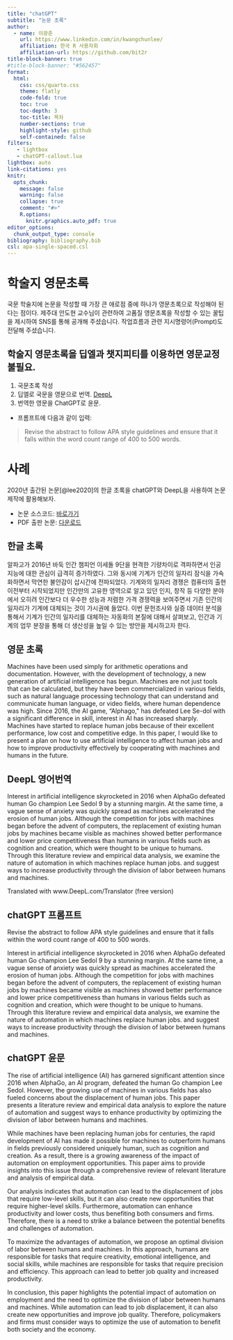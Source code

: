 ```yaml
---
title: "chatGPT"
subtitle: "논문 초록"
author:
  - name: 이광춘
    url: https://www.linkedin.com/in/kwangchunlee/
    affiliation: 한국 R 사용자회
    affiliation-url: https://github.com/bit2r
title-block-banner: true
#title-block-banner: "#562457"
format:
  html:
    css: css/quarto.css
    theme: flatly
    code-fold: true
    toc: true
    toc-depth: 3
    toc-title: 목차
    number-sections: true
    highlight-style: github    
    self-contained: false
filters:
   - lightbox
   - chatGPT-callout.lua   
lightbox: auto
link-citations: yes
knitr:
  opts_chunk: 
    message: false
    warning: false
    collapse: true
    comment: "#>" 
    R.options:
      knitr.graphics.auto_pdf: true
editor_options: 
  chunk_output_type: console
bibliography: bibliography.bib
csl: apa-single-spaced.csl
---
```


# 학술지 영문초록 

국문 학술지에 논문을 작성할 때 가장 큰 애로점 중에 하나가 영문초록으로 작성해야 된다는 점이다.
제주대 안도현 교수님이 관련하여 고품질 영문초록을 작성할 수 있는 꿀팁을 제시하여 SNS를 통해 공개해 주셨습니다.
작업흐름과 관련 지시명령어(Prompt)도 전달해 주셨습니다.

:::{.callout-important}

## 학술지 영문초록을 딥엘과 챗지피티를 이용하면 영문교정 불필요.

1. 국문초록 작성
2. 딥엘로 국문을 영문으로 번역. [DeepL](https://www.deepl.com)
3. 번역한 영문을 ChatGPT로 윤문.
  - 프롬프트에 다음과 같이 입력:

>  Revise the abstract to follow APA style guidelines and ensure that it falls within the word count range of 400 to 500 words.

:::

# 사례

2020년 출간된 논문[@lee2020]의 한글 초록을 chatGPT와 DeepL을 사용하여 논문제작에 활용해보자.

- 논문 소스코드: [바로가기](https://statkclee.github.io/comp_document/automation-kasdba.html)
- PDF 출판 논문: [다운로드](https://statkclee.github.io/comp_document/data/00006_002_39.pdf)

:::{.panel-tabset}

## 한글 초록

::: {.callout-tip appearance="simple"}

알파고가 2016년 바둑 인간 챔피언 이세돌 9단을 현격한 기량차이로 격파하면서 인공지능에 대한 관심이 급격히 증가하였다. 그와 동시에 기계가 인간의 일자리 잠식을 가속화하면서 막연한 불안감이 삽시간에 전파되었다. 기계와의 일자리 경쟁은 컴퓨터의 출현이전부터 시작되었지만 인간만의 고유한 영역으로 알고 있던 인지, 창작 등 다양한 분야에서 오히려 인간보다 더 우수한 성능과 저렴한 가격 경쟁력을 보여주면서 기존 인간의 일자리가 기계에 대체되는 것이 가시권에 들었다.
  이번 문헌조사와 실증 데이터 분석을 통해서 기계가 인간의 일자리를 대체하는 자동화의 본질에  대해서 살펴보고, 인간과 기계의 업무 분장을 통해 더 생산성을 높일 수 있는 방안을 제시하고자 한다.

:::

## 영문 초록

::: {.callout-tip appearance="simple"}

Machines have been used simply for arithmetic operations and documentation. However, with the development
of technology, a new generation of artificial intelligence has begun. Machines are not just tools that can be
calculated, but they have been commercialized in various fields, such as natural language processing technology
that can understand and communicate human language, or video fields, where human dependence was high. Since
2016, the AI game, “Alphago,” has defeated Lee Se-dol with a significant difference in skill, interest in AI has
increased sharply. Machines have started to replace human jobs because of their excellent performance, low cost
and competitive edge. In this paper, I would like to present a plan on how to use artificial intelligence to affect
human jobs and how to improve productivity effectively by cooperating with machines and humans in the future.

:::

## DeepL 영어번역

::: {.callout-tip appearance="simple"}

Interest in artificial intelligence skyrocketed in 2016 when AlphaGo defeated human Go champion Lee Sedol 9 by a stunning margin. At the same time, a vague sense of anxiety was quickly spread as machines accelerated the erosion of human jobs. Although the competition for jobs with machines began before the advent of computers, the replacement of existing human jobs by machines became visible as machines showed better performance and lower price competitiveness than humans in various fields such as cognition and creation, which were thought to be unique to humans.
  Through this literature review and empirical data analysis, we examine the nature of automation in which machines replace human jobs.  and suggest ways to increase productivity through the division of labor between humans and machines.

Translated with www.DeepL.com/Translator (free version)

:::

## chatGPT 프롬프트

::: {.callout-tip appearance="simple"}


Revise the abstract to follow APA style guidelines and ensure that it falls within the word count range of 400 to 500 words.

Interest in artificial intelligence skyrocketed in 2016 when AlphaGo defeated human Go champion Lee Sedol 9 by a stunning margin. At the same time, a vague sense of anxiety was quickly spread as machines accelerated the erosion of human jobs. Although the competition for jobs with machines began before the advent of computers, the replacement of existing human jobs by machines became visible as machines showed better performance and lower price competitiveness than humans in various fields such as cognition and creation, which were thought to be unique to humans.
  Through this literature review and empirical data analysis, we examine the nature of automation in which machines replace human jobs.  and suggest ways to increase productivity through the division of labor between humans and machines.

:::


## chatGPT 윤문

::: {.callout-tip appearance="simple"}

The rise of artificial intelligence (AI) has garnered significant attention since 2016 when AlphaGo, an AI program, defeated the human Go champion Lee Sedol. However, the growing use of machines in various fields has also fueled concerns about the displacement of human jobs. This paper presents a literature review and empirical data analysis to explore the nature of automation and suggest ways to enhance productivity by optimizing the division of labor between humans and machines.

While machines have been replacing human jobs for centuries, the rapid development of AI has made it possible for machines to outperform humans in fields previously considered uniquely human, such as cognition and creation. As a result, there is a growing awareness of the impact of automation on employment opportunities. This paper aims to provide insights into this issue through a comprehensive review of relevant literature and analysis of empirical data.

Our analysis indicates that automation can lead to the displacement of jobs that require low-level skills, but it can also create new opportunities that require higher-level skills. Furthermore, automation can enhance productivity and lower costs, thus benefiting both consumers and firms. Therefore, there is a need to strike a balance between the potential benefits and challenges of automation.

To maximize the advantages of automation, we propose an optimal division of labor between humans and machines. In this approach, humans are responsible for tasks that require creativity, emotional intelligence, and social skills, while machines are responsible for tasks that require precision and efficiency. This approach can lead to better job quality and increased productivity.

In conclusion, this paper highlights the potential impact of automation on employment and the need to optimize the division of labor between humans and machines. While automation can lead to job displacement, it can also create new opportunities and improve job quality. Therefore, policymakers and firms must consider ways to optimize the use of automation to benefit both society and the economy.

:::



:::









